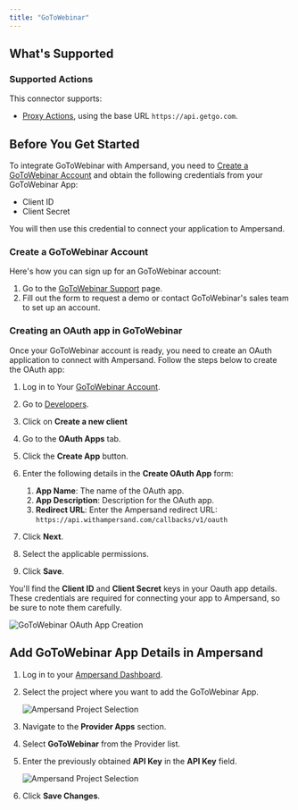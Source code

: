 ```yaml
---
title: "GoToWebinar"
---
```


## What's Supported

### Supported Actions

This connector supports:

- [Proxy Actions](/define-integrations/proxy-actions), using the base URL `https://api.getgo.com`.

## Before You Get Started

To integrate GoToWebinar with Ampersand, you need to [Create a GoToWebinar Account](#create-a-GoToWebinar-crm-account) and obtain the following credentials from your GoToWebinar App:

- Client ID
- Client Secret

You will then use this credential to connect your application to Ampersand.

### Create a GoToWebinar Account

Here's how you can sign up for an GoToWebinar account:

1. Go to the [GoToWebinar Support](https://support.goto.com/contact) page.
2. Fill out the form to request a demo or contact GoToWebinar's sales team to set up an account.

### Creating an OAuth app in GoToWebinar

Once your GoToWebinar account is ready, you need to create an OAuth application to connect with Ampersand. Follow the steps below to create the OAuth app:

1. Log in to Your [GoToWebinar Account](https://identity.goto.com/login).

2. Go to [Developers](https://developer.logmeininc.com/clients).

3. Click on **Create a new client**

4. Go to the **OAuth Apps** tab.

5. Click the **Create App** button.

6. Enter the following details in the **Create OAuth App** form:

   1. **App Name**: The name of the OAuth app.
   2. **App Description**: Description for the OAuth app.
   3. **Redirect URL**: Enter the Ampersand redirect URL: `https://api.withampersand.com/callbacks/v1/oauth`

7. Click **Next**.

8. Select the applicable permissions.

9. Click **Save**.

You'll find the **Client ID** and **Client Secret** keys in your Oauth app details. These credentials are required for connecting your app to Ampersand, so be sure to note them carefully.

![GoToWebinar OAuth App Creation](/images/provider-guides/OAuth-goto.gif)

## Add GoToWebinar App Details in Ampersand

1. Log in to your [Ampersand Dashboard](https://dashboard.withampersand.com).

2. Select the project where you want to add the GoToWebinar App.

   ![Ampersand Project Selection](/images/provider-guides/090c05f-Ampersand.png)

3. Navigate to the **Provider Apps** section.

4. Select **GoToWebinar** from the Provider list.

5. Enter the previously obtained **API Key** in the **API Key** field.

   ![Ampersand Project Selection](/images/provider-guides/goto-amps.gif)

6. Click **Save Changes**.
